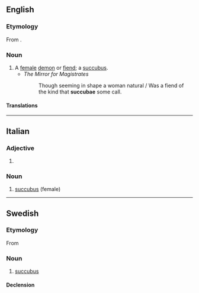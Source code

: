 ==English==

===Etymology===
From {{etyl|la|en}} {{lena}} {{m|la|succubare||to lie under}}.

===Noun===
{{en-noun|s|succubae}}

# A [[female]] [[demon]] or [[fiend]]; a [[succubus]].
#* ''The Mirror for Magistrates''
#*: Though seeming in shape a woman natural / Was a fiend of the kind that '''succubae''' some call.

====Translations====
{{trans-see|a female demon or fiend|succubus}}

----

==Italian==

===Adjective===
{{head|it|adjective form}}

# {{feminine singular of|it|succubo}}

===Noun===
{{it-noun|f}}

# [[succubus]] (female)

----

==Swedish==

===Etymology===
From {{der|sv|la|succubae}}

===Noun===
{{sv-noun|c}}

# [[succubus]]

====Declension====
{{sv-infl-noun-c-or|succub}}